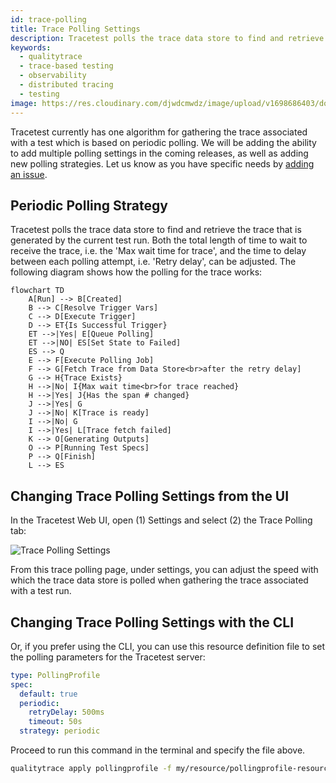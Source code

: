 ```yaml
---
id: trace-polling
title: Trace Polling Settings
description: Tracetest polls the trace data store to find and retrieve the trace that is generated by the current test run.
keywords:
  - qualitytrace
  - trace-based testing
  - observability
  - distributed tracing
  - testing
image: https://res.cloudinary.com/djwdcmwdz/image/upload/v1698686403/docs/Blog_Thumbnail_14_rsvkmo.jpg
---
```


Tracetest currently has one algorithm for gathering the trace associated with a test which is based on periodic polling. We will be adding the ability to add multiple polling settings in the coming releases, as well as adding new polling strategies. Let us know as you have specific needs by [adding an issue](https://github.com/intelops/qualitytrace/issues/new/choose).

## Periodic Polling Strategy

Tracetest polls the trace data store to find and retrieve the trace that is generated by the current test run. Both the total length of time to wait to receive the trace, i.e. the 'Max wait time for trace', and the time to delay between each polling attempt, i.e. 'Retry delay', can be adjusted. The following diagram shows how the polling for the trace works:

```mermaid
flowchart TD
    A[Run] --> B[Created]
    B --> C[Resolve Trigger Vars]
    C --> D[Execute Trigger]
    D --> ET{Is Successful Trigger}
    ET -->|Yes| E[Queue Polling]
    ET -->|NO| ES[Set State to Failed]
    ES --> Q
    E --> F[Execute Polling Job]
    F --> G[Fetch Trace from Data Store<br>after the retry delay]
    G --> H{Trace Exists}
    H -->|No| I{Max wait time<br>for trace reached}
    H -->|Yes| J{Has the span # changed}
    J -->|Yes| G
    J -->|No| K[Trace is ready]
    I -->|No| G
    I -->|Yes| L[Trace fetch failed]
    K --> O[Generating Outputs]
    O --> P[Running Test Specs]
    P --> Q[Finish]
    L --> ES
```

## Changing Trace Polling Settings from the UI

In the Tracetest Web UI, open (1) Settings and select (2) the Trace Polling tab:

![Trace Polling Settings](./img/trace-polling-settings-0.11.3.png)

From this trace polling page, under settings, you can adjust the speed with which the trace data store is polled when gathering the trace associated with a test run.

## Changing Trace Polling Settings with the CLI

Or, if you prefer using the CLI, you can use this resource definition file to set the polling parameters for the Tracetest server:

```yaml
type: PollingProfile
spec:
  default: true
  periodic:
    retryDelay: 500ms
    timeout: 50s
  strategy: periodic
```

Proceed to run this command in the terminal and specify the file above.

```bash
qualitytrace apply pollingprofile -f my/resource/pollingprofile-resource.yaml
```
